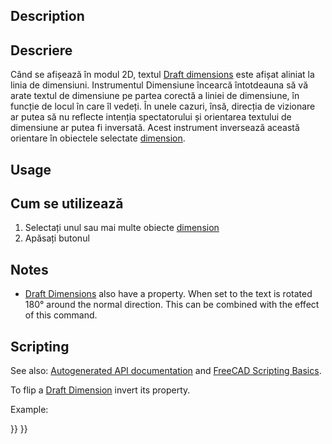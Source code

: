 <languages/>

{{Docnav
|[[Draft_Slope|Slope]]
|[[Draft_Shape2DView|Shape2DView]]
|[[Draft_Workbench|Draft]]
|IconL=Draft_Slope.svg
|IconR=Draft_Shape2DView.svg
|IconC=Workbench_Draft.svg
}}

<div class="mw-translate-fuzzy">
{{GuiCommand/ro|Name=Draft FlipDimension|Name/ro=Draft FlipDimension|Workbenches=[[Draft_Workbench|Draft]], [[Arch_Workbench|Arch]]|MenuLocation=Draft → Utilities → Flip Dimension|SeeAlso=[[Draft Dimension|Dimension]]}}
</div>

==Description== 

<div class="mw-translate-fuzzy">
== Descriere ==
Când se afișează în modul 2D, textul [[Draft Dimension|Draft dimensions]] este afișat aliniat la linia de dimensiuni. Instrumentul Dimensiune încearcă întotdeauna să vă arate textul de dimensiune pe partea corectă a liniei de dimensiune, în funcție de locul în care îl vedeți. În unele cazuri, însă, direcția de vizionare ar putea să nu reflecte intenția spectatorului și orientarea textului de dimensiune ar putea fi inversată. Acest instrument inversează această orientare în obiectele selectate [[Draft Dimension | dimension]].
</div>

==Usage== 

<div class="mw-translate-fuzzy">
== Cum se utilizează ==
# Selectați unul sau mai multe obiecte [[Draft Dimension | dimension]]
# Apăsați butonul {{KEY|[[Image:Draft_FlipDimension.png|16px]] [[Draft FlipDimension|Flip Dimension]]}}
</div>

==Notes==

* [[Draft_Dimension|Draft Dimensions]] also have a {{PropertyData|Flip Text}} property. When set to {{TRUE}} the text is rotated 180° around the normal direction. This can be combined with the effect of this command.

==Scripting==

See also: [https://freecad.github.io/SourceDoc/ Autogenerated API documentation] and [[FreeCAD Scripting Basics|FreeCAD Scripting Basics]].

To flip a [[Draft_Dimension|Draft Dimension]] invert its {{incode|Normal}} property.

Example:

{{Code|code=
import FreeCAD as App
import Draft

doc = App.newDocument()

p1 = App.Vector(0, 0, 0)
p2 = App.Vector(1000, 0, 0)
p3 = App.Vector(500, 300, 0)
dimension = Draft.make_dimension(p1, p2, p3)
dimension.ViewObject.FontSize = 200

dimension.Normal = dimension.Normal.negative()
doc.recompute()
}}


{{Docnav
|[[Draft_Slope|Slope]]
|[[Draft_Shape2DView|Shape2DView]]
|[[Draft_Workbench|Draft]]
|IconL=Draft_Slope.svg
|IconR=Draft_Shape2DView.svg
|IconC=Workbench_Draft.svg
}}

{{Draft Tools navi{{#translation:}}}}
{{Userdocnavi{{#translation:}}}}